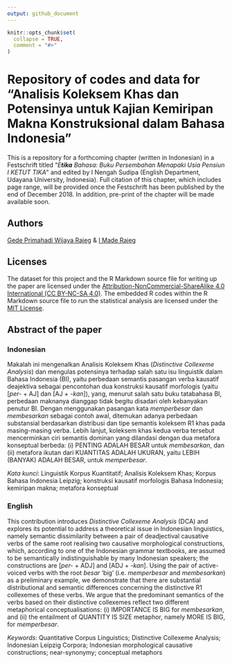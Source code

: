 ```yaml
---
output: github_document
---
```


<!-- README.md is generated from README.Rmd. Please edit that file -->

```r
knitr::opts_chunk$set(
  collapse = TRUE,
  comment = "#>"
)
```
# Repository of codes and data for "Analisis Koleksem Khas dan Potensinya untuk Kajian Kemiripan Makna Konstruksional dalam Bahasa Indonesia"

This is a repository for a forthcoming chapter (written in Indonesian) in a Festschrift titled "_E**tika** Bahasa: Buku Persembahan Menapaki Usia Pensiun I KETUT TIKA_" and edited by I Nengah Sudipa (English Department, Udayana University, Indonesia). Full citation of this chapter, which includes page range, will be provided once the Festschrift has been published by the end of December 2018. In addition, pre-print of the chapter will be made available soon.

## Authors

[Gede Primahadi Wijaya Rajeg](https://figshare.com/authors/Gede_Primahadi_Wijaya_Rajeg/1234749) & [I Made Rajeg](https://figshare.com/authors/I_Made_Rajeg/4052377)

## Licenses

The dataset for this project and the R Markdown source file for writing up the paper are licensed under the [Attribution-NonCommercial-ShareAlike 4.0 International (CC BY-NC-SA 4.0)](https://creativecommons.org/licenses/by-nc-sa/4.0/). The embedded R codes within the R Markdown source file to run the statistical analysis are licensed under the [MIT License](https://github.com/gederajeg/analisis_koleksem_khas/blob/master/LICENSE).

## Abstract of the paper

### Indonesian

Makalah ini mengenalkan Analisis Koleksem Khas (*Distinctive Collexeme Analysis*) dan mengulas potensinya terhadap salah satu isu linguistik dalam Bahasa Indonesia (BI), yaitu perbedaan semantis pasangan verba kausatif deajektiva sebagai pencontohan dua konstruksi kausatif morfologis (yaitu [*per-* + AJ] dan [AJ + *-kan*]), yang, menurut salah satu buku tatabahasa BI, perbedaan maknanya dianggap tidak begitu disadari oleh kebanyakan penutur BI. Dengan menggunakan pasangan kata _memperbesar_ dan _membesarkan_ sebagai contoh awal, ditemukan adanya perbedaan substansial berdasarkan distribusi dan tipe semantis koleksem R1 khas pada masing-masing verba. Lebih lanjut, koleksem khas kedua verba tersebut mencerminkan ciri semantis dominan yang dilandasi dengan dua metafora konseptual berbeda: (i) PENTING ADALAH BESAR untuk _membesarkan_, dan (ii) metafora ikutan dari KUANTITAS ADALAH UKURAN, yaitu LEBIH (BANYAK) ADALAH BESAR, untuk _memperbesar_.

*Kata kunci*: Linguistik Korpus Kuantitatif; Analisis Koleksem Khas; Korpus Bahasa Indonesia Leipzig; konstruksi kausatif morfologis Bahasa Indonesia; kemiripan makna; metafora konseptual

### English

This contribution introduces *Distinctive Collexeme Analysis* (DCA) and explores its potential to address a theoretical issue in Indonesian linguistics, namely semantic dissimilarity between a pair of deadjectival causative verbs of the same root realising two causative morphological constructions, which, according to one of the Indonesian grammar textbooks, are assumed to be semantically indistinguishable by many Indonesian speakers; the constructions are [*per-* + ADJ] and [ADJ + *-kan*]. Using the pair of active-voiced verbs with the root *besar* 'big' (i.e. _memperbesar_ and _membesarkan_) as a preliminary example, we demonstrate that there are substantial distributional and semantic differences concerning the distinctive R1 collexemes of these verbs. We argue that the predominant semantics of the verbs based on their distinctive collexemes reflect two different metaphorical conceptualisations: (i) IMPORTANCE IS BIG for _membesarkan_, and (ii) the entailment of QUANTITY IS SIZE metaphor, namely MORE IS BIG, for _memperbesar_.

*Keywords*: Quantitative Corpus Linguistics; Distinctive Collexeme Analysis; Indonesian Leipzig Corpora; Indonesian morphological causative constructions; near-synonymy; conceptual metaphors


